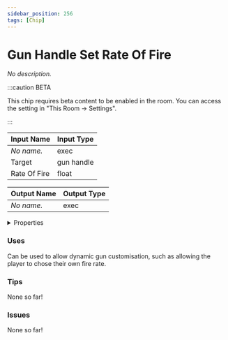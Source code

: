 ```yaml
---
sidebar_position: 256
tags: [Chip]
---
```


# Gun Handle Set Rate Of Fire

*No description.*

:::caution BETA

This chip requires beta content to be enabled in the room. You can access the setting in "This Room -> Settings".

:::


<EsbSvg />

| Input Name | Input Type |
|-----------|-----------|
| *No name.* | exec |
| Target | gun handle |
| Rate Of Fire | float |

| Output Name | Output Type |
|-----------|-----------|
| *No name.* | exec |


<details>
  <summary>Properties</summary>
  <div>
    <div>
    <table>
      <thead>
        <tr>
          <th>Is beta required?</th>
          <th>✅</th>
        </tr>
        <tr>
          <th>Is this chip a trolling risk?</th>
          <th>❌</th>
        </tr>
        <tr>
          <th>Chip UUID</th>
          <th>0f501beb-e2d2-471b-a8f9-054ac8e006ca</th>
        </tr>
      </thead>
    </table>
    </div>
  </div>
</details>

### Uses

Can be used to allow dynamic gun customisation, such as allowing the player to chose their own fire rate.

### Tips

None so far!

### Issues

None so far!